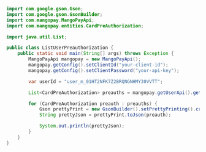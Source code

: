 ```java Java 
import com.google.gson.Gson;
import com.google.gson.GsonBuilder;
import com.mangopay.MangoPayApi;
import com.mangopay.entities.CardPreAuthorization;

import java.util.List;

public class ListUserPreauthorization {
    public static void main(String[] args) throws Exception {
        MangoPayApi mangopay = new MangoPayApi();
        mangopay.getConfig().setClientId("your-client-id");
        mangopay.getConfig().setClientPassword("your-api-key");

        var userId = "user_m_01HT2NFK7Z2BRQNGNHMY30VVTT";

        List<CardPreAuthorization> preauths = mangopay.getUserApi().getPreAuthorizations(userId);

        for (CardPreAuthorization preauth : preauths) {
            Gson prettyPrint = new GsonBuilder().setPrettyPrinting().create();
            String prettyJson = prettyPrint.toJson(preauth);

            System.out.println(prettyJson);
        }
    }
}
```
